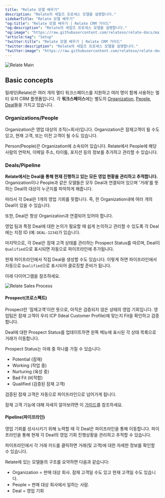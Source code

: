 ```yaml
---
title: "Relate 모델 배우기"
description: "Relate의 세일즈 프로세스 모델을 설명합니다."
sidebarTitle: "Relate 모델 배우기"
"og:title": "Relate 모델 배우기 | Relate CRM 가이드"
"og:description": "Relate의 세일즈 프로세스 모델을 설명합니다."
"og:image": "https://raw.githubusercontent.com/relateso/relate-docs/main/docs/images/relate-pipeline.png"
"article:tag": "Setup"
"twitter:title": "Relate 모델 배우기 | Relate CRM 가이드"
"twitter:description": "Relate의 세일즈 프로세스 모델을 설명합니다."
"twitter:image": "https://raw.githubusercontent.com/relateso/relate-docs/main/docs/images/relate-pipeline.png"
---
```


![Relate Main](/images/relate-pipeline.png)

## Basic concepts
릴레잇(Relate)은 여러 개의 멀티 워크스페이스를 지원하고 여러 명이 함께 사용하는 멀티 유저 CRM 플랫폼입니다. 각 **워크스페이스**에는 별도의 [Organization](/features/organizations), [People](/features/people), [Deal](/features/deals/)들을 가지고 있습니다.

### Organizations/People
Organization은 영업 대상의 조직(=회사)입니다. Organization은 잠재고객이 될 수도 있고, 현재 고객, 또는 이전 고객이 될 수도 있습니다.

Person(People)은 Organization에 소속되어 있습니다. Relate에서 People에 해당 사람의 연락처, 이메일 주소, 타이틀, 포지션 등의 정보를 추가하고 관리할 수 있습니다.

### Deals/Pipeline
**Relate에서는 Deal을 통해 현재 진행하고 있는 모든 영업 현황을 관리하고 추적합니다.** Organization이나 People과 같은 모델들은 모두 Deal과 연결되어 있으며 '거래'를 뜻하는 Deal의 대상이 누군지를 파악하게 해줍니다.

따라서 각 Deal은 1개의 영업 기회를 뜻합니다. 즉, 한 Organization내에 여러 개의 Deal이 있을 수 있습니다.

또한, Deal은 항상 Organization과 연결되어 있어야 합니다.

영업 팀과 특정 Deal에 대한 논의가 필요할 때 쉽게 논의하고 관리할 수 있도록 각 Deal에는 지정 ID (예: `DEAL-1234`)가 있습니다.

마지막으로, 각 Deal은 잠재 고객 상태를 관리하는 Prospect Status를 따르며, Deal이 `Qualified`으로 표시되면 자동으로 파이프라인에 추가됩니다.

<Tip>현재 파이프라인에서 직접 Deal을 생성할 수도 있습니다. 이렇게 하면 파이프라인에서 자동으로 `Qualified`으로 표시되어 클로징할 준비가 됩니다.</Tip>

아래 다이어그램을 참조하세요.

![Relate Sales Process](/images/relate-sales-process.png)

#### Prospect(프로스펙트)
Prospect란 '잠재고객'이란 뜻으로, 아직은 검증되지 않은 상태의 영업 기회입니다. 영업팀은 잠재 고객이 우리 ICP (Ideal Customer Profile)에 맞는지 Fit을 확인하고 검증합니다.

Deal에 대한 Prospect Status를 업데이트하면 왼쪽 메뉴에 표시된 각 상태 목록으로 거래가 이동합니다.

Prospect Status는 아래 중 하나를 가질 수 있습니다:
- Potential (잠재)
- Working (작업 중)
- Nurturing (육성 중)
- Bad Fit (비적합)
- Qualified (검증된 잠재 고객)

검증된 잠재 고객은 자동으로 파이프라인으로 넘어가게 됩니다.

잠재 고객 기능에 대해 자세히 알아보려면 이 [가이드](/features/prospect)를 참조하세요.

#### Pipeline(파이프라인)
영업 기회를 성사시키기 위해 노력할 때 각 Deal은 파이프라인을 통해 이동합니다. 파이프라인을 통해 현재 각 Deal의 영업 기회 진행상황을 관리하고 추적할 수 있습니다.

파이프라인에서 각 거래 카드를 클릭하면 거래(및 고객)에 대한 자세한 정보를 확인할 수 있습니다.

<Info>
Relate에 있는 모델들의 구조를 요약하면 다음과 같습니다:

- Organization = 판매 대상 회사. 잠재 고객일 수도 있고 현재 고객일 수도 있습니다.
- People = 판매 대상 회사에서 일하는 사람.
- Deal = 영업 기회
</Info>